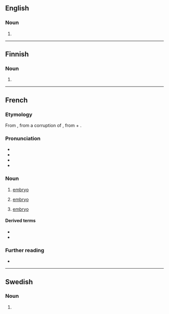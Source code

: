 ==English==

===Noun===
{{en-noun}}

# {{archaic form of|en|embryo}}

{{Webster 1913}}

----

==Finnish==

===Noun===
{{head|fi|noun form}}

# {{fi-form of|case=genitive|pl=singular|embryo}}

----

==French==
{{wikipedia|lang=fr}}

===Etymology===
From {{inh|fr|frm|embrion}}, from a {{der|fr|ML.|-}} corruption of {{der|fr|grc|ἔμβρυον|t=fetus}}, from {{m|grc|ἐν|t=in-}} + {{m|grc|βρύω|t=I grow, swell}}.

===Pronunciation===
* {{fr-IPA}}
* {{audio|fr|LL-Q150 (fra)-Poslovitch-embryon.wav|Audio}}
* {{homophones|fr|embryons}}
* {{hyphenation|fr|em|bry|on}}

===Noun===
{{fr-noun|m}}

# {{lb|fr|biology}} [[embryo]]
# {{lb|fr|botany}} [[embryo]]
# [[embryo]] {{gloss|the beginning, the first stage}}

====Derived terms====
* {{l|fr|embryogenèse}}
* {{l|fr|embryonnaire}}

===Further reading===
* {{R:TLFi}}

----

==Swedish==

===Noun===
{{head|sv|noun form}}

# {{sv-noun-form-indef-pl|embryo}}